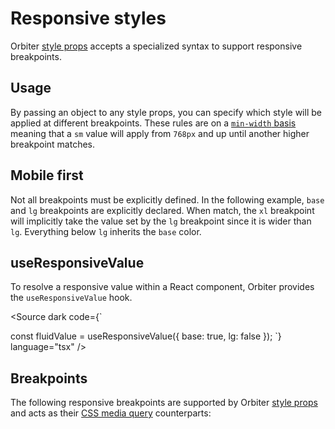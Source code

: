 
<Meta of={ResponsiveStylesStories} />

# Responsive styles

Orbiter [style props](?path=/docs/style-props--page) accepts a specialized syntax to support responsive breakpoints.

## Usage

By passing an object to any style props, you can specify which style will be applied at different breakpoints. These rules are on a [`min-width` basis](https://nikitahl.com/difference-between-min-width-vs-max-width) meaning that a `sm` value will apply from `768px` and up until another higher breakpoint matches.

<Canvas of={ResponsiveStylesStories.Usage} />

## Mobile first

Not all breakpoints must be explicitly defined. In the following example, `base` and `lg` breakpoints are explicitly declared. When match, the `xl` breakpoint will implicitly take the value set by the `lg` breakpoint since it is wider than `lg`. Everything below `lg` inherits the `base` color.

<Canvas of={ResponsiveStylesStories.MobileFirst} />

## useResponsiveValue

To resolve a responsive value within a React component, Orbiter provides the `useResponsiveValue` hook.

<Source dark code={`

const fluidValue = useResponsiveValue({ base: true, lg: false });
`} language="tsx" />

## Breakpoints

The following responsive breakpoints are supported by Orbiter [style props](?path=/docs/style-props--page) and acts as their [CSS media query](https://developer.mozilla.org/en-US/docs/Web/CSS/Media_Queries/Using_media_queries) counterparts:

<Table
    columns={[
        { title: "Size", headerStyle: { width: "75px" }, rowClassName: "code" },
        { title: "Media query", headerStyle: { width: "200px" }, rowClassName: "code" }
    ]}
    rows={[
        ["xs", "min-width: 640px"],
        ["sm", "min-width: 768px"],
        ["md", "min-width: 1024px"],
        ["lg", "min-width: 1280px"],
        ["xl", "min-width: 1440px"]
    ]}
    style={{
        marginTop: "24px",
        marginBottom: "24px"
    }}
/>
